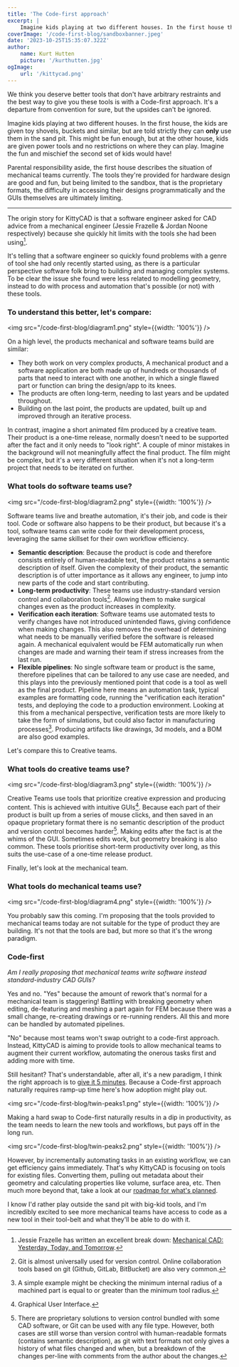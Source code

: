 ```yaml
---
title: 'The Code-first approach'
excerpt: |
    Imagine kids playing at two different houses. In the first house the kids are given toy shovels, buckets and similar, but are told strickly ...
coverImage: '/code-first-blog/sandboxbanner.jpeg'
date: '2023-10-25T15:35:07.322Z'
author:
    name: Kurt Hutten
    picture: '/kurthutten.jpg'
ogImage:
    url: '/kittycad.png'
---
```


We think you deserve better tools that don't have arbitrary restraints and the best way to give you these tools is with a Code-first approach. It's a departure from convention for sure, but the upsides can't be ignored.

Imagine kids playing at two different houses. In the first house, the kids are given toy shovels, buckets and similar, but are told strictly they can **only** use them in the sand pit. This might be fun enough, but at the other house, kids are given power tools and no restrictions on where they can play. Imagine the fun and mischief the second set of kids would have!

Parental responsibility aside, the first house describes the situation of mechanical teams currently. The tools they're provided for hardware design are good and fun, but being limited to the sandbox, that is the proprietary formats, the difficulty in accessing their designs programmatically and the GUIs themselves are ultimately limiting.

---

The origin story for KittyCAD is that a software engineer asked for CAD advice from a mechanical engineer (Jessie Frazelle & Jordan Noone respectively) because she quickly hit limits with the tools she had been using[^1].

It's telling that a software engineer so quickly found problems with a genre of tool she had only recently started using, as there is a particular perspective software folk bring to building and managing complex systems. To be clear the issue she found were less related to modelling geometry, instead to do with process and automation that's possible (or not) with these tools.

### To understand this better, let's compare:

<img src="/code-first-blog/diagram1.png" style={{width: '100%'}} />

On a high level, the products mechanical and software teams build are similar:

-   They both work on very complex products, A mechanical product and a software application are both made up of hundreds or thousands of parts that need to interact with one another, in which a single flawed part or function can bring the design/app to its knees.
-   The products are often long-term, needing to last years and be updated throughout.
-   Building on the last point, the products are updated, built up and improved through an iterative process.

In contrast, imagine a short animated film produced by a creative team. Their product is a one-time release, normally doesn't need to be supported after the fact and it only needs to "look right". A couple of minor mistakes in the background will not meaningfully affect the final product. The film might be complex, but it's a very different situation when it's not a long-term project that needs to be iterated on further.

### What tools do software teams use?

<img src="/code-first-blog/diagram2.png" style={{width: '100%'}} />

Software teams live and breathe automation, it's their job, and code is their tool. Code or software also happens to be their product, but because it's a tool, software teams can write code for their development process, leveraging the same skillset for their own workflow efficiency.

-   **Semantic description**: Because the product is code and therefore consists entirely of human-readable text, the product retains a semantic description of itself. Given the complexity of their product, the semantic description is of utter importance as it allows any engineer, to jump into new parts of the code and start contributing.
-   **Long-term productivity**: These teams use industry-standard version control and collaboration tools[^2]. Allowing them to make surgical changes even as the product increases in complexity.
-   **Verification each iteration**: Software teams use automated tests to verify changes have not introduced unintended flaws, giving confidence when making changes. This also removes the overhead of determining what needs to be manually verified before the software is released again. A mechanical equivalent would be FEM automatically run when changes are made and warning their team if stress increases from the last run.
-   **Flexible pipelines**: No single software team or product is the same, therefore pipelines that can be tailored to any use case are needed, and this plays into the previously mentioned point that code is a tool as well as the final product. Pipeline here means an automation task, typical examples are formatting code, running the "verification each iteration" tests, and deploying the code to a production environment. Looking at this from a mechanical perspective, verification tests are more likely to take the form of simulations, but could also factor in manufacturing processes[^3]. Producing artifacts like drawings, 3d models, and a BOM are also good examples.

Let's compare this to Creative teams.

### What tools do creative teams use?

<img src="/code-first-blog/diagram3.png" style={{width: '100%'}} />

Creative Teams use tools that prioritize creative expression and producing content. This is achieved with intuitive GUIs[^4]. Because each part of their product is built up from a series of mouse clicks, and then saved in an opaque proprietary format there is no semantic description of the product and version control becomes harder[^5]. Making edits after the fact is at the whims of the GUI. Sometimes edits work, but geometry breaking is also common. These tools prioritise short-term productivity over long, as this suits the use-case of a one-time release product.

Finally, let's look at the mechanical team.

### What tools do mechanical teams use?

<img src="/code-first-blog/diagram4.png" style={{width: '100%'}} />

You probably saw this coming. I'm proposing that the tools provided to mechanical teams today are not suitable for the type of product they are building. It's not that the tools are bad, but more so that it's the wrong paradigm.

### Code-first

_Am I really proposing that mechanical teams write software instead standard-industry CAD GUIs?_

Yes and no. "Yes" because the amount of rework that's normal for a mechanical team is staggering! Battling with breaking geometry when editing, de-featuring and meshing a part again for FEM because there was a small change, re-creating drawings or re-running renders. All this and more can be handled by automated pipelines.

"No" because most teams won't swap outright to a code-first approach. Instead, KittyCAD is aiming to provide tools to allow mechanical teams to augment their current workflow, automating the onerous tasks first and adding more with time.

Still hesitant? That's understandable, after all, it's a new paradigm, I think the right approach is to [give it 5 minutes](https://world.hey.com/jason/give-it-5-minutes-e065a7c7). Because a Code-first approach naturally requires ramp-up time here's how adoption might play out.

<img src="/code-first-blog/twin-peaks1.png" style={{width: '100%'}} />

Making a hard swap to Code-first naturally results in a dip in productivity, as the team needs to learn the new tools and workflows, but pays off in the long run.

<img src="/code-first-blog/twin-peaks2.png" style={{width: '100%'}} />

However, by incrementally automating tasks in an existing workflow, we can get efficiency gains immediately. That's why KittyCAD is focusing on tools for existing files. Converting them, pulling out metadata about their geometry and calculating properties like volume, surface area, etc. Then much more beyond that, take a look at our [roadmap for what's planned](/blog/product-launch).

I know I'd rather play outside the sand pit with big-kid tools, and I'm incredibly excited to see more mechanical teams have access to code as a new tool in their tool-belt and what they'll be able to do with it.

[^1]: Jessie Frazelle has written an excellent break down: [Mechanical CAD: Yesterday, Today, and Tomorrow](https://medium.com/embedded-ventures/mechanical-cad-yesterday-today-and-tomorrow-981cef7e06b1).
[^2]: Git is almost universally used for version control. Online collaboration tools based on git (Github, GitLab, BitBucket) are also very common.
[^3]: A simple example might be checking the minimum internal radius of a machined part is equal to or greater than the minimum tool radius.
[^4]: Graphical User Interface.
[^5]: There are proprietary solutions to version control bundled with some CAD software, or Git can be used with any file type. However, both cases are still worse than version control with human-readable formats (contains semantic description), as git with text formats not only gives a history of what files changed and when, but a breakdown of the changes per-line with comments from the author about the changes.

